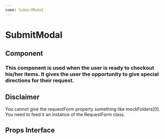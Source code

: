 ```yaml
---
name: SubmitModal
---
```


# SubmitModal

## Component

### This component is used when the user is ready to checkout his/her items. It gives the user the opportunity to give special directions for their request.

<Playground>
    <SubmitModal
        submit={requestStore.submitRequest}
        modal={requestState.modal}
        requestForm={mockFolders[0]}
    />
</Playground>

## Disclaimer

You cannot give the requestForm property something like mockFolders[0].  You need to feed it an instance of the RequestForm class.

## Props Interface

<PropsTable of={SubmitModal} /> 